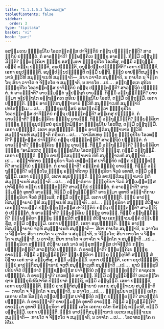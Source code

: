 ```yaml
---
title: "1.1.1.5.3 ໂອວາທວຄ຺ຄ"
tableOfContents: false
sidebar:
  order: 3
type: "tipitaka"
basket: "vi"
book: "pari"
---
```



<DynamicBreadcrumb />

<Division number="74" book="pari">

<Paragraph number="141" book="pari">
ອສມ຺ມເຕນ ຠິກ຺ຂຸນິໂຍ ໂອວທນ຺ຕສ຺ສ ປາຈິຕ຺ຕິຍໍ ກຕ຺ຖ ປຎ຺ຎຕ຺ຕນ຺ຕິ? ສາວຕ຺ຖິຍໍ ປຎ຺ຎຕ຺ຕໍ. ກໍ ອາຣພ຺ຠາຕິ? ຉພ຺ພຄ຺ຄິເຍ ຠິກ຺ຂູ ອາຣພ຺ຠ. ກິສ຺ມິໍ ວຕ຺ຖຸສ຺ມິນ຺ຕິ? ຉພ຺ພຄ຺ຄິຍາ ຠິກ຺ຂູ ອສມ຺ມຕາ ຠິກ຺ຂຸນິໂຍ ໂອວທິໍສຸ, ຕສ຺ມິໍ ວຕ຺ຖຸສ຺ມິໍ. ອຕ຺ຖິ ຕຕ຺ຖ ປຎ຺ຎຕ຺ຕິ, ອນຸປຎ຺ຎຕ຺ຕິ, ອນຸປ຺ປນ຺ນປຎ຺ຎຕ຺ຕີຕິ? ເອກາ ປຎ຺ຎຕ຺ຕິ, ເອກາ ອນຸປຎ຺ຎຕ຺ຕິ. ອນຸປ຺ປນ຺ນປຎ຺ຎຕ຺ຕິ ຕສ຺ມິໍ ນຕ຺ຖິ. ຉນ຺ນໍ ອາປຕ຺ຕິສມຸຏ຺ຐານານໍ ທ຺ວີຫິ ສມຸຏ຺ຐາເນຫິ ສມຸຏ຺ຐາຕິ—  ສິຍາ ວາຈໂຕ ສມຸຏ຺ຐາຕິ, ນ ກາຍໂຕ ນ ຈິຕ຺ຕໂຕ; ສິຍາ ວາຈໂຕ ຈ ຈິຕ຺ຕໂຕ ຈ ສມຸຏ຺ຐາຕິ, ນ ກາຍໂຕ …ເປ… .
</Paragraph>

</Division>
<Division number="75" book="pari">

<Paragraph number="142" book="pari">
ອຕ຺ຖງ຺ຄເຕ ສູຣິເຍ ຠິກ຺ຂຸນິໂຍ ໂອວທນ຺ຕສ຺ສ ປາຈິຕ຺ຕິຍໍ ກຕ຺ຖ ປຎ຺ຎຕ຺ຕນ຺ຕິ? ສາວຕ຺ຖິຍໍ ປຎ຺ຎຕ຺ຕໍ. ກໍ ອາຣພ຺ຠາຕິ? ອາຍສ຺ມນ຺ຕໍ ຈູຬປນ຺ຖກໍ ອາຣພ຺ຠ. ກິສ຺ມິໍ ວຕ຺ຖຸສ຺ມິນ຺ຕິ? ອາຍສ຺ມາ ຈູຬປນ຺ຖໂກ ອຕ຺ຖງ຺ຄເຕ ສູຣິເຍ ຠິກ຺ຂຸນິໂຍ ໂອວທິ, ຕສ຺ມິໍ ວຕ຺ຖຸສ຺ມິໍ. ເອກາ ປຎ຺ຎຕ຺ຕິ. ຉນ຺ນໍ ອາປຕ຺ຕິສມຸຏ຺ຐານານໍ ທ຺ວີຫິ ສມຸຏ຺ຐາເນຫິ ສມຸຏ຺ຐາຕິ ປທໂສຘມ຺ເມ …ເປ… .
</Paragraph>

</Division>
<Division number="76" book="pari">

<Paragraph number="143" book="pari">
ຠິກ຺ຂຸນຸປສ຺ສຍໍ ອຸປສງ຺ກມິຕ຺ວາ ຠິກ຺ຂຸນິໂຍ ໂອວທນ຺ຕສ຺ສ ປາຈິຕ຺ຕິຍໍ ກຕ຺ຖ ປຎ຺ຎຕ຺ຕນ຺ຕິ? ສກ຺ເກສຸ ປຎ຺ຎຕ຺ຕໍ. ກໍ ອາຣພ຺ຠາຕິ? ຉພ຺ພຄ຺ຄິເຍ ຠິກ຺ຂູ ອາຣພ຺ຠ. ກິສ຺ມິໍ ວຕ຺ຖຸສ຺ມິນ຺ຕິ? ຉພ຺ພຄ຺ຄິຍາ ຠິກ຺ຂູ ຠິກ຺ຂຸນຸປສ຺ສຍໍ ອຸປສງ຺ກມິຕ຺ວາ ຠິກ຺ຂຸນິໂຍ ໂອວທິໍສຸ, ຕສ຺ມິໍ ວຕ຺ຖຸສ຺ມິໍ. ເອກາ ປຎ຺ຎຕ຺ຕິ, ເອກາ ອນຸປຎ຺ຎຕ຺ຕິ. ຉນ຺ນໍ ອາປຕ຺ຕິສມຸຏ຺ຐານານໍ ທ຺ວີຫິ ສມຸຏ຺ຐາເນຫິ ສມຸຏ຺ຐາຕິ ກຖິນເກ …ເປ… .
</Paragraph>

</Division>
<Division number="77" book="pari">

<Paragraph number="144" book="pari">
“ອາມິສເຫຕຸ ຠິກ຺ຂູ ຠິກ຺ຂຸນິໂຍ ໂອວທນ຺ຕີ”ຕິ ຠຓນ຺ຕສ຺ສ ປາຈິຕ຺ຕິຍໍ ກຕ຺ຖ ປຎ຺ຎຕ຺ຕນ຺ຕິ? ສາວຕ຺ຖິຍໍ ປຎ຺ຎຕ຺ຕໍ. ກໍ ອາຣພ຺ຠາຕິ? ຉພ຺ພຄ຺ຄິເຍ ຠິກ຺ຂູ ອາຣພ຺ຠ. ກິສ຺ມິໍ ວຕ຺ຖຸສ຺ມິນ຺ຕິ? ຉພ຺ພຄ຺ຄິຍາ ຠິກ຺ຂູ “ອາມິສເຫຕຸ ຠິກ຺ຂູ ຠິກ຺ຂຸນິໂຍ ໂອວທນ຺ຕີ”ຕິ ຠຓິໍສຸ, ຕສ຺ມິໍ ວຕ຺ຖຸສ຺ມິໍ. ເອກາ ປຎ຺ຎຕ຺ຕິ. ຉນ຺ນໍ ອາປຕ຺ຕິສມຸຏ຺ຐານານໍ ຕີຫິ ສມຸຏ຺ຐາເນຫິ ສມຸຏ຺ຐາຕິ …ເປ… .
</Paragraph>

</Division>
<Division number="78" book="pari">

<Paragraph number="145" book="pari">
ອຎ຺ຎາຕິກາຍ ຠິກ຺ຂຸນິຍາ ຈີວຣໍ ເທນ຺ຕສ຺ສ ປາຈິຕ຺ຕິຍໍ ກຕ຺ຖ ປຎ຺ຎຕ຺ຕນ຺ຕິ? ສາວຕ຺ຖິຍໍ ປຎ຺ຎຕ຺ຕໍ. ກໍ ອາຣພ຺ຠາຕິ? ອຎ຺ຎຕຣໍ ຠິກ຺ຂຸໍ ອາຣພ຺ຠ. ກິສ຺ມິໍ ວຕ຺ຖຸສ຺ມິນ຺ຕິ? ອຎ຺ຎຕໂຣ ຠິກ຺ຂຸ ອຎ຺ຎາຕິກາຍ ຠິກ຺ຂຸນິຍາ ຈີວຣໍ ອທາສິ, ຕສ຺ມິໍ ວຕ຺ຖຸສ຺ມິໍ. ເອກາ ປຎ຺ຎຕ຺ຕິ, ເອກາ ອນຸປຎ຺ຎຕ຺ຕິ. ຉນ຺ນໍ ອາປຕ຺ຕິສມຸຏ຺ຐານານໍ ຉຫິ ສມຸຏ຺ຐາເນຫິ ສມຸຏ຺ຐາຕິ …ເປ… .
</Paragraph>

</Division>
<Division number="79" book="pari">

<Paragraph number="146" book="pari">
ອຎ຺ຎາຕິກາຍ ຠິກ຺ຂຸນິຍາ ຈີວຣໍ ສິພ຺ເພນ຺ຕສ຺ສ ປາຈິຕ຺ຕິຍໍ ກຕ຺ຖ ປຎ຺ຎຕ຺ຕນ຺ຕິ? ສາວຕ຺ຖິຍໍ ປຎ຺ຎຕ຺ຕໍ. ກໍ ອາຣພ຺ຠາຕິ? ອາຍສ຺ມນ຺ຕໍ ອຸທາຍິໍ ອາຣພ຺ຠ. ກິສ຺ມິໍ ວຕ຺ຖຸສ຺ມິນ຺ຕິ? ອາຍສ຺ມາ ອຸທາຍີ ອຎ຺ຎາຕິກາຍ ຠິກ຺ຂຸນິຍາ ຈີວຣໍ ສິພ຺ເພສິ, ຕສ຺ມິໍ ວຕ຺ຖຸສ຺ມິໍ. ເອກາ ປຎ຺ຎຕ຺ຕິ. ຉນ຺ນໍ ອາປຕ຺ຕິສມຸຏ຺ຐານານໍ ຉຫິ ສມຸຏ຺ຐາເນຫິ ສມຸຏ຺ຐາຕິ …ເປ… .
</Paragraph>

</Division>
<Division number="80" book="pari">

<Paragraph number="147" book="pari">
ຠິກ຺ຂຸນິຍາ ສທ຺ຘິໍ ສໍວິຘາຍ ເອກທ຺ຘານມຄ຺ຄໍ ປຏິປຊ຺ຊນ຺ຕສ຺ສ ປາຈິຕ຺ຕິຍໍ ກຕ຺ຖ ປຎ຺ຎຕ຺ຕນ຺ຕິ? ສາວຕ຺ຖິຍໍ ປຎ຺ຎຕ຺ຕໍ. ກໍ ອາຣພ຺ຠາຕິ? ຉພ຺ພຄ຺ຄິເຍ ຠິກ຺ຂູ ອາຣພ຺ຠ. ກິສ຺ມິໍ ວຕ຺ຖຸສ຺ມິນ຺ຕິ? ຉພ຺ພຄ຺ຄິຍາ ຠິກ຺ຂູ ຠິກ຺ຂຸນີຫິ ສທ຺ຘິໍ ສໍວິຘາຍ ເອກທ຺ຘານມຄ຺ຄໍ ປຏິປຊ຺ຊິໍສຸ, ຕສ຺ມິໍ ວຕ຺ຖຸສ຺ມິໍ. ເອກາ ປຎ຺ຎຕ຺ຕິ, ເອກາ ອນຸປຎ຺ຎຕ຺ຕິ. ຉນ຺ນໍ ອາປຕ຺ຕິສມຸຏ຺ຐານານໍ ຈຕູຫິ ສມຸຏ຺ຐາເນຫິ ສມຸຏ຺ຐາຕິ—  ສິຍາ ກາຍໂຕ ສມຸຏ຺ຐາຕິ, ນ ວາຈໂຕ ນ ຈິຕ຺ຕໂຕ; ສິຍາ ກາຍໂຕ ຈ ວາຈໂຕ ຈ ສມຸຏ຺ຐາຕິ, ນ ຈິຕ຺ຕໂຕ; ສິຍາ ກາຍໂຕ ຈ ຈິຕ຺ຕໂຕ ຈ ສມຸຏ຺ຐາຕິ, ນ ວາຈໂຕ; ສິຍາ ກາຍໂຕ ຈ ວາຈໂຕ ຈ ຈິຕ຺ຕໂຕ ຈ ສມຸຏ຺ຐາຕິ …ເປ… .
</Paragraph>

</Division>
<Division number="81" book="pari">

<Paragraph number="148" book="pari">
ຠິກ຺ຂຸນິຍາ ສທ຺ຘິໍ ສໍວິຘາຍ ເອກໍ ນາວໍ ອຠິຣຸຫນ຺ຕສ຺ສ ປາຈິຕ຺ຕິຍໍ ກຕ຺ຖ ປຎ຺ຎຕ຺ຕນ຺ຕິ? ສາວຕ຺ຖິຍໍ ປຎ຺ຎຕ຺ຕໍ. ກໍ ອາຣພ຺ຠາຕິ? ຉພ຺ພຄ຺ຄິເຍ ຠິກ຺ຂູ ອາຣພ຺ຠ. ກິສ຺ມິໍ ວຕ຺ຖຸສ຺ມິນ຺ຕິ? ຉພ຺ພຄ຺ຄິຍາ ຠິກ຺ຂູ ຠິກ຺ຂຸນີຫິ ສທ຺ຘິໍ ສໍວິຘາຍ ເອກໍ ນາວໍ ອຠິຣຸຫິໍສຸ, ຕສ຺ມິໍ ວຕ຺ຖຸສ຺ມິໍ. ເອກາ ປຎ຺ຎຕ຺ຕິ, ເອກາ ອນຸປຎ຺ຎຕ຺ຕິ. ຉນ຺ນໍ ອາປຕ຺ຕິສມຸຏ຺ຐານານໍ ຈຕູຫິ ສມຸຏ຺ຐາເນຫິ ສມຸຏ຺ຐາຕິ …ເປ… .
</Paragraph>

</Division>
<Division number="82" book="pari">

<Paragraph number="149" book="pari">
ຊານໍ ຠິກ຺ຂຸນິປຣິປາຈິຕໍ ປິຓ຺ຑປາຕໍ ຠຸຎ຺ຊນ຺ຕສ຺ສ ປາຈິຕ຺ຕິຍໍ ກຕ຺ຖ ປຎ຺ຎຕ຺ຕນ຺ຕິ? ຣາຊຄເຫ ປຎ຺ຎຕ຺ຕໍ. ກໍ ອາຣພ຺ຠາຕິ? ເທວທຕ຺ຕໍ ອາຣພ຺ຠ. ກິສ຺ມິໍ ວຕ຺ຖຸສ຺ມິນ຺ຕິ? ເທວທຕ຺ໂຕ ຊານໍ ຠິກ຺ຂຸນິປຣິປາຈິຕໍ ປິຓ຺ຑປາຕໍ ຠຸຎ຺ຊິ, ຕສ຺ມິໍ ວຕ຺ຖຸສ຺ມິໍ. ເອກາ ປຎ຺ຎຕ຺ຕິ, ເອກາ ອນຸປຎ຺ຎຕ຺ຕິ. ຉນ຺ນໍ ອາປຕ຺ຕິສມຸຏ຺ຐານານໍ ເອເກນ ສມຸຏ຺ຐາເນນ ສມຸຏ຺ຐາຕິ—  ກາຍໂຕ ຈ ຈິຕ຺ຕໂຕ ຈ ສມຸຏ຺ຐາຕິ, ນ ວາຈໂຕ …ເປ… .
</Paragraph>

</Division>
<Division number="83" book="pari">

<Paragraph number="150" book="pari">
ຠິກ຺ຂຸນິຍາ ສທ຺ຘິໍ ເອໂກ ເອກາຍ ຣໂຫ ນິສຊ຺ຊໍ ກປ຺ເປນ຺ຕສ຺ສ ປາຈິຕ຺ຕິຍໍ ກຕ຺ຖ ປຎ຺ຎຕ຺ຕນ຺ຕິ? ສາວຕ຺ຖິຍໍ ປຎ຺ຎຕ຺ຕໍ. ກໍ ອາຣພ຺ຠາຕິ? ອາຍສ຺ມນ຺ຕໍ ອຸທາຍິໍ ອາຣພ຺ຠ. ກິສ຺ມິໍ ວຕ຺ຖຸສ຺ມິນ຺ຕິ? ອາຍສ຺ມາ ອຸທາຍີ ຠິກ຺ຂຸນິຍາ ສທ຺ຘິໍ ເອໂກ ເອກາຍ ຣໂຫ ນິສຊ຺ຊໍ ກປ຺ເປສິ, ຕສ຺ມິໍ ວຕ຺ຖຸສ຺ມິໍ. ເອກາ ປຎ຺ຎຕ຺ຕິ. ຉນ຺ນໍ ອາປຕ຺ຕິສມຸຏ຺ຐານານໍ ເອເກນ ສມຸຏ຺ຐາເນນ ສມຸຏ຺ຐາຕິ—  ກາຍໂຕ ຈ ຈິຕ຺ຕໂຕ ຈ ສມຸຏ຺ຐາຕິ, ນ ວາຈໂຕ …ເປ… .

</Paragraph>
</Division>

<Paragraph number="151" type="center" book="pari">
ໂອວາທວຄ຺ໂຄ ຕຕິໂຍ.
</Paragraph>